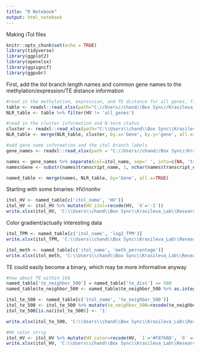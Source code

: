 ```yaml
---
title: "R Notebook"
output: html_notebook
---
```


Making iTol files 
```r
knitr::opts_chunk$set(echo = TRUE)
library(tidyverse)
library(ggplot2)
library(openxlsx)
library(ggsignif)
library(ggpubr)
```

First, add the itol branch length names and common gene names to the methylation/expression/TE distance information 
```r
#read in the methylation, expression, and TE distance for all genes, filter to NLRs
table <- readxl::read_xlsx(path="C://Users//chand//Box Sync//Krasileva_Lab//Research//chandler//Krasileva Lab//E14//all_gene_table.xlsx")
NLR_table <- table %>% filter(HV != 'all_genes')

#read in the cluster information and N-term status 
cluster <- readxl::read_xlsx(path="C:\\Users\\chand\\Box Sync\\Krasileva_Lab\\Research\\chandler\\Krasileva Lab\\E14\\chae_2020_supplemental.xlsx")
NLR_table <- merge(NLR_table, cluster, by.x='Gene', by.y='gene', all.x=TRUE)

#add gene name information and the itol branch labels 
gene_names <- readxl::read_xlsx(path = "C://Users//chand//Box Sync//Krasileva_Lab//Research//chandler//Krasileva Lab//E14//gene_names_Daniil_tree.xlsx", col_names=c('itol_name', 'gene_name'))

names <- gene_names %>% separate(col=itol_name, sep=' ', into=c(NA, 'transcript_name'), remove=FALSE) %>% filter(itol_name != 'I264') %>% filter(itol_name != 'I0')
names$Gene <- substr(names$transcript_name, 1, nchar(names$transcript_name)-2)

named_table <- merge(names, NLR_table, by='Gene', all.x=TRUE)

```

Starting with some binaries: HV/nonhv
```r
itol_HV <- named_table[c('itol_name', 'HV')]
itol_HV <- itol_HV %>% mutate(HV_itol=recode(HV, `0`='-1'))
write.xlsx(itol_HV, 'C:\\Users\\chand\\Box Sync\\Krasileva_Lab\\Research\\chandler\\Krasileva Lab\\E14\\itol_files\\itol_HV.xlsx')
```
Color gradient/actually interesting data 
```r
itol_TPM <- named_table[c('itol_name', 'log2_TPM')]
write.xlsx(itol_TPM, 'C:\\Users\\chand\\Box Sync\\Krasileva_Lab\\Research\\chandler\\Krasileva Lab\\E14\\itol_files\\itol_tpm.xlsx')

itol_meth <- named_table[c('itol_name', 'meth_percentage')]
write.xlsx(itol_meth, 'C:\\Users\\chand\\Box Sync\\Krasileva_Lab\\Research\\chandler\\Krasileva Lab\\E14\\itol_files\\itol_meth.xlsx')
```


TE could easily become a binary, which may be more informative anyway 
```r
#how about TE within 1kb
named_table['te_neighbor_500'] = named_table['te_dist'] <= 500
named_table$te_neighbor_500 <- named_table$te_neighbor_500 %>% as.integer() %>% as.character()

itol_te_500 <- named_table[c('itol_name', 'te_neighbor_500')]
itol_te_500 <- itol_te_500 %>% mutate(te_neighbor_500=recode(te_neighbor_500, '0'='-1'))
itol_te_500[is.na(itol_te_500)] <- '1'

write.xlsx(itol_te_500, 'C:\\Users\\chand\\Box Sync\\Krasileva_Lab\\Research\\chandler\\Krasileva Lab\\E14\\itol_files\\itol_te_500.xlsx')
```

```r
#HV color strip 
itol_HV <- itol_HV %>% mutate(HV_color=recode(HV, `1`='#F8766D', `0` = ''))
write.xlsx(itol_HV, 'C:\\Users\\chand\\Box Sync\\Krasileva_Lab\\Research\\chandler\\Krasileva Lab\\E14\\itol_files\\itol_HV.xlsx')
```
